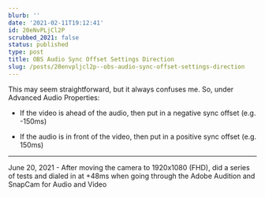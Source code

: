 ```yaml
---
blurb: ''
date: '2021-02-11T19:12:41'
id: 20eNvPLjCl2P
scrubbed_2021: false
status: published
type: post
title: OBS Audio Sync Offset Settings Direction
slug: /posts/20envpljcl2p--obs-audio-sync-offset-settings-direction
---
```


This may seem straightforward, but it always confuses me. So, under Advanced Audio Properties:


- If the video is ahead of the audio, then put in a negative sync offset (e.g. -150ms)

- If the audio is in front of the video, then put in a positive sync offset (e.g. 150ms)


---

June 20, 2021 - After moving the camera to 1920x1080 (FHD), did a series of tests and dialed in at +48ms when going through the Adobe Audition and SnapCam for Audio and Video
